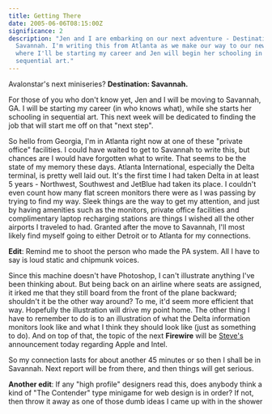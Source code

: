 ```yaml
---
title: Getting There
date: 2005-06-06T08:15:00Z
significance: 2
description: "Jen and I are embarking on our next adventure - Destination:
  Savannah. I'm writing this from Atlanta as we make our way to our new home,
  where I'll be starting my career and Jen will begin her schooling in
  sequential art."
---
```


Avalonstar's next miniseries? **Destination: Savannah.**

For those of you who don't know yet, Jen and I will be moving to Savannah, GA. I will be starting my career (in who knows what), while she starts her schooling in sequential art. This next week will be dedicated to finding the job that will start me off on that "next step".

So hello from Georgia, I'm in Atlanta right now at one of these "private office" facilities. I could have waited to get to Savannah to write this, but chances are I would have forgotten what to write. That seems to be the state of my memory these days. Atlanta International, especially the Delta terminal, is pretty well laid out. It's the first time I had taken Delta in at least 5 years - Northwest, Southwest and JetBlue had taken its place. I couldn't even count how many flat screen monitors there were as I was passing by trying to find my way. Sleek things are the way to get my attention, and just by having amenities such as the monitors, private office facilities and complimentary laptop recharging stations are things I wished all the other airports I traveled to had. Granted after the move to Savannah, I'll most likely find myself going to either Detroit or to Atlanta for my connections.

**Edit**: Remind me to shoot the person who made the PA system. All I have to say is loud static and chipmunk voices.

Since this machine doesn't have Photoshop, I can't illustrate anything I've been thinking about. But being back on an airline where seats are assigned, it irked me that they still board from the front of the plane backward; shouldn't it be the other way around? To me, it'd seem more efficient that way. Hopefully the illustration will drive my point home. The other thing I have to remember to do is to an illustration of what the Delta information monitors look like and what I think they should look like (just as something to do). And on top of that, the topic of the next **Firewire** will be [Steve's][1] announcement today regarding Apple and Intel.

So my connection lasts for about another 45 minutes or so then I shall be in Savannah. Next report will be from there, and then things will get serious.

**Another edit**: If any "high profile" designers read this, does anybody think a kind of "The Contender" type minigame for web design is in order? If not, then throw it away as one of those dumb ideas I came up with in the shower

[1]: http://www.apple.com
